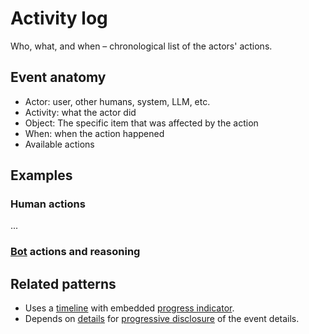 
<Meta of={ActivityLogStories} />

# Activity log

Who, what, and when – chronological list of the actors' actions.

<Story of={ActivityLogStories.Basic} />

## Event anatomy

- Actor: user, other humans, system, LLM, etc.
- Activity: what the actor did
- Object: The specific item that was affected by the action
- When: when the action happened
- Available actions

## Examples

### Human actions

...

### [Bot](../?path=/docs/patterns-bot--docs) actions and reasoning

<Story of={ActivityLogStories.LLMReasoning} />

## Related patterns

- Uses a [timeline](../?path=/docs/components-timeline--docs) with embedded [progress indicator](../?path=/docs/components-progress-indicator--docs).
- Depends on [details](../?path=/docs/primitives-details--docs) for [progressive disclosure](../?path=/docs/patterns-progressive-disclosure--docs) of the event details.


